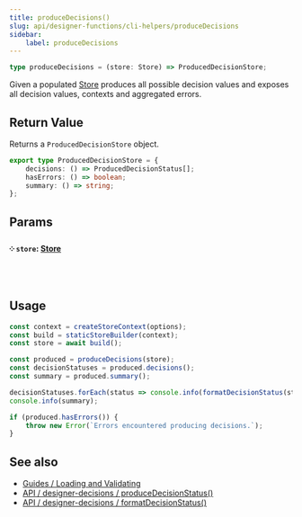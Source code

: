 ```yaml
---
title: produceDecisions()
slug: api/designer-functions/cli-helpers/produceDecisions
sidebar:
    label: produceDecisions
---
```


```ts
type produceDecisions = (store: Store) => ProducedDecisionStore;
```

Given a populated [Store](/api/designer-functions/Store/Types/Store) produces all possible decision values and exposes all decision values, contexts and aggregated errors.

## Return Value

Returns a `ProducedDecisionStore` object.

```ts
export type ProducedDecisionStore = {
    decisions: () => ProducedDecisionStatus[];
    hasErrors: () => boolean;
    summary: () => string;
};
```

## Params

#### ༶ `store`: [Store](/api/designer-functions/Store/Types/Store)

&nbsp;

## Usage

```js "produceDecisions" "decisions()" "summary()" "hasErrors()"
const context = createStoreContext(options);
const build = staticStoreBuilder(context);
const store = await build();

const produced = produceDecisions(store);
const decisionStatuses = produced.decisions();
const summary = produced.summary();

decisionStatuses.forEach(status => console.info(formatDecisionStatus(status)));
console.info(summary);

if (produced.hasErrors()) {
    throw new Error(`Errors encountered producing decisions.`);
}
```

## See also

-   [Guides / Loading and Validating](/guides/loading-and-validating-design-decisions/)
-   [API / designer-decisions / produceDecisionStatus()](/api/designer-decisions/cli-helpers/produceDecisionStatus)
-   [API / designer-decisions / formatDecisionStatus()](/api/designer-decisions/cli-helpers/formatDecisionStatus)
